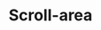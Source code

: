 ---
title: Scroll-area
description: Augments native scroll functionality for custom, cross-browser styling.
---